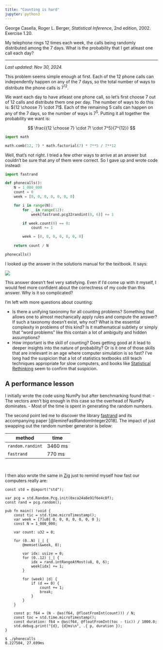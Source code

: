 ```yaml
---
title: "Counting is hard"
jupyter: python3
---
```


George Casella, Roger L. Berger, *Statistical Inference*, 2nd edition, 2002. Exercise 1.20.

My telephone rings 12 times each week, the calls being randomly distributed among the 7 days. What is the probability
that I get atleast one call each day?

---
_Last updated: Nov 30, 2024._

This problem seems simple enough at first. Each of the 12 phone calls can independently happen on any of the 7 days, so the total number
of ways to distribute the phone calls is $7^{12}$.

We want each day to have atleast one phone call, so let's first choose 7 out of 12 calls and distribute them one per day. The number of ways to do this is: ${12 \choose 7} \cdot 7!$. Each of the remaining 5 calls can happen on any of the 7 days, so the number of ways is $7^5$. Putting it all together the probability we want is:

$$
\frac{{12 \choose 7} \cdot 7! \cdot 7^5}{7^{12}}
$$

```python
import math

math.comb(12, 7) * math.factorial(7) * 7**5 / 7**12
```

Well, that's not right. I tried a few other ways to arrive at an answer but couldn't be sure that any of them were correct. So I gave up and wrote code instead:

```python
import fastrand

def phonecalls():
    N = 1_000_000
    count = 0
    week = [0, 0, 0, 0, 0, 0, 0]

    for i in range(N):
        for _ in range(12):
            week[fastrand.pcg32randint(0, 6)] += 1

        if week.count(0) == 0:
            count += 1

        week = [0, 0, 0, 0, 0, 0, 0]
    
    return count / N

phonecalls()
```

I looked up the answer in the solutions manual for the textbook. It says:

![](images/phonecalls.png)

This answer doesn't feel very satisfying. Even if I'd come up with it myself, I would feel more confident about the correctness of my code than this answer. Why is it so complicated?

I'm left with more questions about counting:

- Is there a unifying taxonomy for all counting problems? Something that allows one to almost mechanically apply rules and compute the answer? If such a taxonomy doesn't exist, why not? What is the essential complexity in problems of this kind? Is it mathematical subtlety or simply that "word problems" like this contain a lot of ambiguity and hidden assumptions?
- How important is the skill of counting? Does getting good at it lead to deeper insights into the nature of probability? Or is it one of those skills that are irrelevant in an age where computer simulation is so fast? I've long had the suspicion that a lot of statistics textbooks still teach techniques appropriate for slow computers, and books like [Statistical Rethinking](https://xcelab.net/rm/) seem to confirm that suspicion.

## A performance lesson

I initially wrote the code using NumPy but after benchmarking found that:
- The vectors aren't big enough in this case so the overhead of NumPy dominates.
- Most of the time is spent in generating the random numbers.

The second point led me to discover the library [fastrand](https://github.com/lemire/fastrand) and its accompanying paper [@lemireFastRandomInteger2018]. The impact of just swapping out the random number generator is below:

| method           | time    |
| ---------------- | ------- |
| `random.randint` | 3460 ms |
| `fastrand`       | 770 ms  |

\

I then also wrote the same in [Zig](https://ziglang.org) just to remind myself how fast our computers really are:

```zig
const std = @import("std");

var pcg = std.Random.Pcg.init(0xca24a8e91f6e4c8f);
const rand = pcg.random();

pub fn main() !void {
    const tic = std.time.microTimestamp();
    var week = [7]u8{ 0, 0, 0, 0, 0, 0, 0 };
    const N = 1_000_000;

    var count: u32 = 0;

    for (0..N) |_| {
        @memset(&week, 0);

        var idx: usize = 0;
        for (0..12) |_| {
            idx = rand.intRangeAtMost(u8, 0, 6);
            week[idx] += 1;
        }

        for (week) |d| {
            if (d == 0) {
                count += 1;
                break;
            }
        }
    }

    const p: f64 = (N - @as(f64, @floatFromInt(count))) / N;
    const toc = std.time.microTimestamp();
    const duration: f64 = @as(f64, @floatFromInt(toc - tic)) / 1000.0;
    std.debug.print("{d}, {d}ms\n", .{ p, duration });
}

```

```
$ ./phonecalls
0.227504, 27.699ms
```

